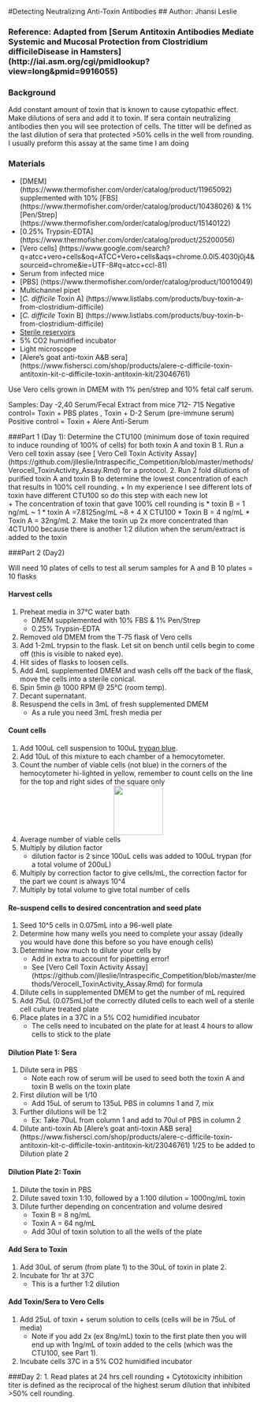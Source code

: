 #Detecting Neutralizing Anti-Toxin Antibodies
## Author: Jhansi Leslie 


### Reference: Adapted from [Serum Antitoxin Antibodies Mediate Systemic and Mucosal Protection from Clostridium difficileDisease in Hamsters] (http://iai.asm.org/cgi/pmidlookup?view=long&pmid=9916055)

### Background
Add constant amount of toxin that is known to cause cytopathic effect.  Make dilutions of sera and add it to toxin.
If sera contain neutralizing antibodies then you will see protection of cells. The titter will be defined as the last dilution of sera that protected >50% cells in the well from rounding. 
I usually preform this assay at the same time I am doing 

### Materials
+ [DMEM] (https://www.thermofisher.com/order/catalog/product/11965092) supplemented with 10% [FBS] (https://www.thermofisher.com/order/catalog/product/10438026) & 1% [Pen/Strep] (https://www.thermofisher.com/order/catalog/product/15140122)
+ [0.25% Trypsin-EDTA] (https://www.thermofisher.com/order/catalog/product/25200056)
+ [Vero cells] (https://www.google.com/search?q=atcc+vero+cells&oq=ATCC+Vero+cells&aqs=chrome.0.0l5.4030j0j4&sourceid=chrome&ie=UTF-8#q=atcc+ccl-81)
+ Serum from infected mice 
+ [PBS] (https://www.thermofisher.com/order/catalog/product/10010049)
+ Multichannel pipet 
+ [*C. difficile* Toxin A] (https://www.listlabs.com/products/buy-toxin-a-from-clostridium-difficile) 
+ [*C. difficile* Toxin B] (https://www.listlabs.com/products/buy-toxin-b-from-clostridium-difficile)
+ [Sterile reservoirs](http://www.argos-tech.com/pipetting-reservoirs.html)
+ 5% CO2 humidified incubator 
+ Light microscope 
+ [Alere's goat anti-toxin A&B sera] (https://www.fishersci.com/shop/products/alere-c-difficile-toxin-antitoxin-kit-c-difficile-toxin-antitoxin-kit/23046761)



Use Vero cells grown in DMEM with 1% pen/strep and 10% fetal calf serum.  

Samples: Day -2,40 Serum/Fecal Extract from mice 712- 715 
Negative control= Toxin + PBS plates , Toxin + D-2 Serum (pre-immune serum)
Positive control = Toxin + Alere Anti-Serum  


###Part 1 (Day 1): 	Determine the CTU100 (minimum dose of toxin required to induce rounding of 100% of cells) for both toxin A and toxin B
1. Run a Vero cell toxin assay (see [ Vero Cell Toxin Activity Assay] (https://github.com/jlleslie/Intraspecific_Competition/blob/master/methods/Verocell_ToxinActivity_Assay.Rmd)  for a protocol.
2. Run  2 fold dilutions of purified toxin A and toxin B to determine the lowest concentration of each that results in 100% cell rounding.
	+ In my experience I see different lots of toxin have different CTU100 so do this step with each new lot  
	+	The concentration of toxin that gave 100% cell rounding is
		* toxin B = 1 ng/mL ~ 1
		* toxin A =7.8125ng/mL  ~8
	+ 4  X CTU100 
		*	Toxin B  = 4 ng/mL
		*	Toxin A = 32ng/mL
2. 	Make the toxin up 2x more concentrated than 4CTU100 because there is another 1:2 dilution when the serum/extract is added to the toxin  

###Part 2 (Day2)

Will need 10 plates of cells to test all serum samples for A and B 
10 plates = 10 flasks

#### Harvest cells
1. Preheat media in 37°C water bath
	* DMEM supplemented with 10% FBS & 1% Pen/Strep 
	* 0.25% Trypsin-EDTA 
2. Removed old DMEM from  the T‐75 flask  of Vero cells 
3. Add 1-2mL trypsin to the flask. Let sit on bench until cells begin to come off (this is visible to naked eye).
4. Hit sides of flasks to loosen cells. 
5. Add 4mL supplemented DMEM and wash cells off the back of the flask, move the cells into a sterile conical.
5. Spin 5min @ 1000 RPM @ 25°C (room temp).
5. Decant supernatant.
6. Resuspend the cells in 3mL of fresh supplemented DMEM
	+ As a rule you need 3mL fresh media per 

#### Count cells
1.	Add 100uL cell suspension to 100uL [trypan blue](https://www.thermofisher.com/order/catalog/product/15250061).
2.	Add 10uL of this mixture to each chamber of a hemocytometer.
3. Count the number of viable cells (not blue) in the corners of the hemocytometer hi-lighted in yellow, remember to count cells on the line for the top and right sides of the square only 
<div style="text-align:center"><img src ="https://raw.githubusercontent.com/jlleslie/Intraspecific_Competition/master/images/hemocytometer%20.jpg?token=AJ8FtmENFoUvGmGF60p-ObMPR70sglj9ks5XoJiRwA%3D%3D" width="100" height="100" /></div> 
4.	Average number of viable cells
5.	Multiply by dilution factor 
	+ dilution factor is 2 since 100uL cells was added to 100uL trypan (for a total volume of 200uL)
6.	Multiply by correction factor to give cells/mL, the correction factor for the part we count is always 10^4
7.	Multiply by total volume to give total number of cells

#### Re-suspend cells to desired concentration and seed plate 
1. Seed 10^5 cells in 0.075mL into a 96-well plate
2. Determine how many wells you need  to complete your assay (ideally you would have done this before so you have enough cells)
3. Determine how much to dilute your cells by 
 	+ Add in extra to account for pipetting error! 
 	+ See [Vero Cell Toxin Activity Assay] (https://github.com/jlleslie/Intraspecific_Competition/blob/master/methods/Verocell_ToxinActivity_Assay.Rmd) for formula 
4. Dilute cells in supplemented DMEM to get the number of mL required 
5. Add 75uL (0.075mL)of the correctly diluted cells to each well of a sterile cell culture treated plate
6.  Place plates in a 37C in a 5% CO2 humidified incubator
	+ The cells need to incubated on the plate for at least 4 hours to allow cells to stick to the plate  

####  Dilution Plate 1: Sera 
1.	Dilute sera in PBS
	+	Note each row of serum will be used to seed both the toxin A and toxin B wells on the toxin plate 
2. First dilution will be 1/10
	+	Add 15uL of serum to 135uL PBS in columns 1 and 7, mix 
3.	Further dilutions will be 1:2
	+	Ex: Take 70uL from column 1 and add to 70ul of PBS in column 2
4.	Dilute anti-toxin Ab [Alere's goat anti-toxin A&B sera] (https://www.fishersci.com/shop/products/alere-c-difficile-toxin-antitoxin-kit-c-difficile-toxin-antitoxin-kit/23046761)  1/25 to be added to Dilution plate 2

#### Dilution Plate 2: Toxin 
1. Dilute the toxin in PBS
2. Dilute saved toxin 1:10, followed by a 1:100 dilution = 1000ng/mL toxin
3. Dilute further depending on concentration and volume desired 
	+	Toxin B  = 8 ng/mL
	+	Toxin A = 64 ng/mL
	+	Add 30ul of toxin solution to all the wells of the plate
	 
#### Add Sera to Toxin 
1. Add 30uL of serum  (from plate 1) to the 30uL of toxin in plate 2. 
2. Incubate for 1hr at 37C
	+	This is a further 1:2 dilution 

####  Add Toxin/Sera to	Vero Cells
1.	Add 25uL of toxin + serum solution to cells  (cells will be in 75uL of media)
	+	Note if you add 2x (ex 8ng/mL) toxin to the first plate then you will end up with 1ng/mL of toxin added to the cells (which was the CTU100, see Part 1). 
2.	Incubate cells 37C in a 5% CO2 humidified incubator 

###Day 2:
1.	Read plates at 24 hrs  cell rounding 
	+	Cytotoxicity inhibition titer is defined as the reciprocal of the highest serum dilution that inhibited >50% cell rounding. 




